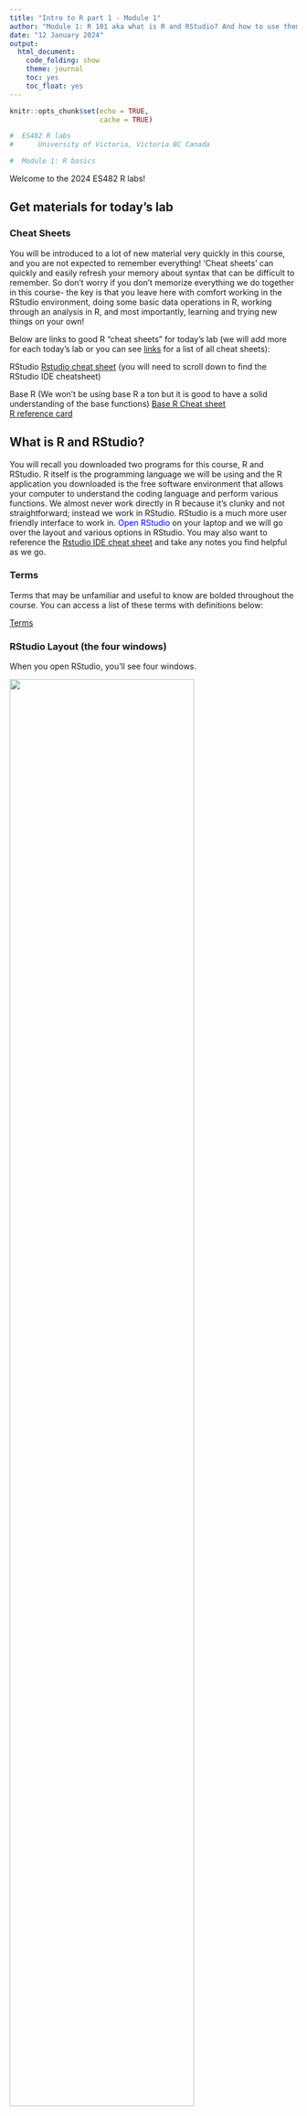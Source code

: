 ```yaml
---
title: "Intro to R part 1 - Module 1"
author: "Module 1: R 101 aka what is R and RStudio? And how to use them most effectively"
date: "12 January 2024"
output: 
  html_document:
    code_folding: show
    theme: journal
    toc: yes
    toc_float: yes
---
```


```r
knitr::opts_chunk$set(echo = TRUE, 
                      cache = TRUE)
```

```r

#  ES482 R labs   
#      University of Victoria, Victoria BC Canada             

#  Module 1: R basics

```

Welcome to the 2024 ES482 R labs! 

## Get materials for today's lab

### Cheat Sheets
You will be introduced to a lot of new material very quickly in this course, and you are not expected to remember everything! 'Cheat sheets' can quickly and easily refresh your memory about syntax that can be difficult to remember. So don't worry if you don't memorize everything we do together in this course- the key is that you leave here with comfort working in the RStudio environment, doing some basic data operations in R, working through an analysis in R, and most importantly, learning and trying new things on your own!

Below are links to good R "cheat sheets" for today's lab (we will add more for each today's lab or you can see [links](Links.html) for a list of all cheat sheets):

RStudio
[Rstudio cheat sheet](https://posit.co/reSources/cheatsheets/) (you will need to scroll down to find the RStudio IDE cheatsheet) 

Base R
(We won't be using base R a ton but it is good to have a solid understanding of the base functions)
[Base R Cheat sheet](https://www.i3s.unice.fr/~malapert/R/pdf/base-r.pdf)        
[R reference card](https://cran.r-project.org/doc/contrib/Short-refcard.pdf)

## What is R and RStudio?
You will recall you downloaded two programs for this course, R and RStudio. R itself is the programming language we will be using and the R application you downloaded is the free software environment that allows your computer to understand the coding language and perform various functions. We almost never work directly in R because it's clunky and not straightforward; instead we work in RStudio. RStudio is a much more user friendly interface to work in. <span style="color: blue;">Open RStudio</span> on your laptop and we will go over the layout and various options in RStudio. You may also want to reference the [Rstudio IDE cheat sheet](https://posit.co/reSources/cheatsheets/) and take any notes you find helpful as we go.

### Terms
Terms that may be unfamiliar and useful to know are bolded throughout the course. You can access a list of these terms with definitions below:

[Terms](terms.html)

### RStudio Layout (the four windows)
When you open RStudio, you'll see four windows.

![](images/rstudio1.jpg){width=80%}

#### 1. Source: 
This is where you write your code. Code that you have written is called your **R script**. Anything you want evaluated in R that you want to be available later is written here. Your code is not evaluated until you run it, this can be done in a couple different ways. As an example type <span style="color: blue;">*2 + 2*</span> into the **source** panel, do not hit enter. Now, with your cursor still on the same line as the code you just wrote, <span style="color: blue;">click the 'Run' button</span> at the top right corner of the **source** panel, this will run your code. 

```r

2 + 2

```
 The result or output of your code will appear in the panel below, the **console**. Before we move on to the **console**, let's cover a keyboard shortcut that is a much more efficient way to run your code. 
 
Place your cursor on your line of code again and press <span style="color: blue;">*Ctrl+Enter*</span> (Windows) or <span style="color: blue;">*Command+Enter*</span> (for Mac) and check the **console**. You should see the same output as before.  

(*RStudio has several helpful keyboard shortcuts to make running lines of code easier. [Check this website](https://support.rstudio.com/hc/en-us/articles/200711853-Keyboard-Shortcuts) for a comprehensive set of keyboard shortcuts- or access the shortcuts using help>>keyboard shortcuts.*)

If you have multiple lines of code that you want to run at once, you can also highlight your code and use either of the aforementioned methods to run it. Let's try this. Type <span style="color: blue;">*4 + 4*</span> in the **source** panel below your previous line of code. Highlight both sections with your mouse and use either method to run your code, check the console.
 
 ```r

2 + 2
4 + 4

```
#### 2. Console: 
The R **console** (what you see if you opened R directly instead of RStudio) is a **command line** interface, and is *your direct connection with R*: you give R a command at the prompt and R executes that command. The **console** is where your code is evaluated by R, it will show the code you have run followed by any output if there is one. Some code will not have an output in this panel (e.g., graphs), which we will cover more later. The **console** can also be used to write and evaluate code you only need to use once and don't want saved in your script. This is useful for looking up help files, checking the structure of your data, and simple math such as what we just did. Delete the lines of code you wrote in the **source** panel and instead type <span style="color: blue;">*2 + 2*</span> in the console and hit enter. You should get the same output as before, but now that code is not in your **R script** so it won't be evaluated every time you run your script. You can clear your **console** by clicking the broom icon in the right corner, I recommend doing this anytime you start a new analysis in R. Let's do this now, <span style="color: blue;">click the broom icon</span> and see what happens.

#### Tab Panes 
There are two windows with various tabs on the right, the top window is your **environment/history** and the lower window contains the **files** window and other tabs.  

#### 3. Environment/History:
The first tab of this window is the **environment**; this shows you objects that are currently in your working space (environment) such as data, vectors, and graphs. The second tab is your **history** which shows you everything you've evaluated during your current session. You should only see a few lines of simple math that we did earlier (i.e., 2 + 2 & 4 + 4), if you see anything else in your history that means you have run something else in R at an earlier time without closing the program. Similar to the **console**, you can clear both your **environment** and **history** by clicking the broom icon when each tab is selected. Let's do this now, with the **history** tab selected <span style="color: blue;">*click the broom icon*</span>, you will be prompted with a pop-up window, click yes. Now your **history** is empty. Do the same for your **environment**. 

There are more tabs and options in this window, some of which we will cover later, but for now lets move on to the last window of RStudio.

#### 4. Files and others:

#### Files:
The last window contains several tabs including **files** which is useful to see your directory (where you are working in your computer). You can check what you have named your data sets, open scripts, etc. without having to navigate out of RStudio. You can also create, delete, and rename folders and files directly in RStudio in this tab. When you click on **files** initially it will open to your current **working directory**, which is the file path on your computer that you are working out of. This is where your R outputs will be stored and should be where any files you want to access on your computer are also stored. 

You can also check your current **working directory** by running the command `getwd()` in the **console**. Do this now, type <span style="color: blue;">*getwd()*</span> in the **console** and hit enter. 

 ```r

getwd()

```
What does R return?

If you haven't set your **working directory** yet, R will likely return `/`. If anything else appears then you have already set your **working directory**, don't worry about this for now we will create a **project directory** for this course later. 

#### Plots:
Working left to right let's go through the remaining tabs. The **plots** panel is where graphs and other figures you create in R will appear. <span style="color: blue;">Click the **plots** tab*</span>, since we haven't created any figures there isn't anything to see here yet. 

#### Packages:
This tab is one way that you can install, update, and check which **packages** you have in your works pace. We will cover this tab more later when we start working with **packages**.

#### Help:
The **help** tab is where you can look up information and **R documentation** about various **functions** you may want to use. Since we haven't covered **functions** yet, we will use some examples from the [Base R Cheat sheet](https://www.i3s.unice.fr/~malapert/R/pdf/base-r.pdf) to show how this panel works. 
 
 ![](images/base_r_vectors.png)

Type <span style="color: blue;">*table*</span> in the search bar in the upper right corner of this panel and hit enter. This brings up the **R documentation** for the base R function `table()`. 

Now let's go over a few other ways to use the **help** window. 

 ![](images/help_search_table.png)
 
Look at your Base R Cheat Sheet under the "Getting Help" section. This shows a few other ways you can access the **help** panel. The first is by typing a `?` before a **function** and running that code. Let's try it. In the **source** panel type <span style="color: blue;">*?seq*</span> and run the code. 

 ```r

# Using the help file ----------------------

?seq

 ```

This should again open up **R documentation** in the **help** window, but for a different **function**. Now we are looking at the base R function `seq()`. This is useful, but you probably wouldn't want this saved in your **R script** because it would run every time you run your code. Instead, we would probably use the **console**. Click out of the **help** window by selecting any other tab in that window, then cut a paste your code <span style="color: blue;">*?seq*</span> to the **console** and hit enter. This will again open up the **help** window with the information for `seq()`, but now it isn't saved in your script so it won't open the window every time you run the rest of your code. 

Let's briefly cover how to read **R documentation** 

* The first line shows the **function** and in {} the **package** the **function** is in. 

* Description:    
Then a brief description of what the **function** does.

* Usage:    
Followed by the syntax to use with the **function**. *This is an important section to check when using a new function* it shows what order you need to provide various objects and arguments. R will read the arguments in your code in this order and assume they match  unless you specify otherwise. For example

```r
  
# example of order of operations using seq()
seq(from = 1,
    to = 10,
    by = 1)

# the below is read the same as above even though we didn't supply the from =, to =, and by = arguments because this is they are in the specified for this function
seq(1, 10, 1)

# as long as we specify the aguments we can also enter them in a different order
seq(to = 10,
    from = 1,
    by = 1)

# but not the same as
# seq(10, 1, 1) # try this, what happens?
```

* Arguments   
The next section explains what the arguments are in the function including the format they bust be in.

* The next few sections vary depending on the specifics of the function 

* Examples:   
The last section is where examples are provided so you can see how to use the functions with real data, as they usually use data in R or create fake data for the example you can often opy and paste these examples directly to your R script to see how they work and then adapt them to your code.


We won't cover the Viewer and Presentation tabs in this course so let's move on to a few other features of the RStudio environment.

### Explore RStudio Environment
Let's explore a few more features of the RStudio environment before moving on. On your own see if you can;  

1. locate how to create a new R script file  

2. save your script   

3. search and replace within your script  

(your RStudio IDE Cheat Sheet will be helpful for this).

Try not to scroll down past the RStudio Cheat Sheet or you will see the answers!

![](images/rstudio_ide_cheat.png)

#### Opening a new file
To open a new file you click the page with the green '+' in the upper left corner. This will prompt a drop-down menu where you can select the type of file you want to create. We will primarily be using the R script option.

#### Saving your code
To save your code for the first time you select "File>>Save as". Once you have saved a file before you can click the blue floppy disk icon in the task bar at the top of the **source** panel to save it again. Whenever you have unsaved changes to your script the name of your file will appear in blue text instead of white text, this indicates that you need to save. Try typing something in your current **R script** to check this.

#### Find and replace
You can search for words and **functions** in your **R script** by clicking the magnifying glass icon. This will open another task bar with fields for 'find' and replace'. This feature can be useful for example if you have copied code and need to replace many entries within the script (e.g., data, variables, etc.).

## Get set up for this course

### File organization
The last thing I want to cover is file organization. Keeping your **R scripts**, data, and figures organized will allow you to more efficiently and effectively use R and will result in fewer issues as you work with more complex analyses. 

Let's start by creating a folder for this course, we will use the **files** tab in the bottom right panel to do this. <span style="color: blue;">Click on **files**</span>, then next to the house icon navigate through your computer's files to an area you want the materials for this course to be stored.

![](images/files_navigation.png)

Once you've selected a location for the course files to live we are going to create several new folders by clicking the 'new folder' icon, <span style="color: blue;">start by making a master folder labeled *'R labs'*</span>. Then create the following folders within the 'R labs' master folder. To do this, <span style="color: blue;">click the R labs folder </span> then use the new folder icon again.

1. data

2. scripts

3. figures

4. cheatsheets

*notice I used all lowercase letters for my internal folders, this makes it quicker to type in R and leads to fewer mistakes/errors that can arise from case sensitivity.* 

![](images/folder_structure.png)

*Ignore that my images say 'R Crash Course Example' as the master folder, this was the title of another similar course I taught*

Once you have created the folders above, <span style="color: blue;">click the data folder</span> and then within the data folder we will create two additional folders,

1. raw

2. processed

I was taught this basic file structure in a R course that I took as a graduate student and it is one I really like. I think this works well for most analyses with some variation.

### Add cheat sheets to folder
Now, staying in Rstudio move any cheat sheets you have already downloaded to the cheat sheets folder you just created. To do this first navigate to where you saved the cheat sheets at the start of lab, select all the files, and using the cog icon after 'rename' to open a drop down menu of additional options. Select 'Move...' and then navigate back to your cheatsheets folder to move the selected files to this location.

### Download script for today
Click [here](day1_2.R) to download the script for this today's lab! I recommend right-clicking (or command-clicking for Macs) on the link and selecting the "Save As" option from the context menu. Save the script to the 'scripts' folder in the 'R Crash Course' folder we just created, which will serve as your **working directory** for this course. 

### Open day1_2 script
To open this script in RStudio, we will use the **files** tab again. If this tab is not already open, open it and navigate to the 'scripts' folder, then <span style="color: blue;">click the day1_2.R script</span> this will automatically open this script in your current RStudio session.

### Open a blank script
<span style="color: blue;">Open a blank R script and save it to the 'scripts' folder we created as myscript_day1</span>

>For this course to be most effective you should work primarily in your own script and only reference the provided script for each lab when absolutely necessary. 

By making your own script you will get practice writing and debugging code (e.g., spelling errors, missing parentheses etc.), using keyboard shortcuts, and organizing your code.

### Setting your working directory
Before we can start coding we need to set our **working directory** which essentially just tells R where on your computer it should save outputs to and where to find data you want to read in. There are a couple ways to do this.

1. You can go to the 'Session' tab at the top of RStudio and select 'set working directory' from the drop down menu. From there you. will see a few options for where to set the directory or you can select 'Choose directory'.

2. You can also set your **working directory** in the console or in your **R script** using the **function** setwd(). Try this, <span style="color: blue;">set your working directory to the 'R Crash Course' folder you created using setwd()</span>. 

Remember, you can easily check your file path in the **files** panel so you don't have to navigate out of R to do this.

 ```r

setwd("/Users/marissadyck/Library/CloudStorage/OneDrive-OhioUniversity/R Crash Course")

```

**NOTE:** when you put file paths in R, they need to use forward slashes ("/"; or double backslashes, "\\\\") -- single backslashes ("\\", as seen in Windows) do not work for specifying file paths in R. 

One thing to remember about setting your working directory is you have to do it every time you open a new R session. For example if you save this script and close R and then open it again tomorrow you have to reset your **working directory** before you begin. Therefore, it can be useful to write the setwd() function at the top of your script. However, if someone else wants to use your **R script** they have to have the exact same**working directory** as you or they have to change the **working directory** before they can run the code. This is inefficient and can lead to issues when sharing code. Luckily there is an easier way! **RStudio projects**.

### Working in projects
A **RStudio project** is simply a **working directory** in the form of a file that is saved on your computer much like an **R script** wherever you want your **working directory** to be and is designated with a .RProj file extension. When you open a project the **working directory** will be automatically set. Therefore you don't have to run setwd() each time you start R and you can share a **Rstudio project** and associated files (e.g., scripts and data) with others and the directory will automatically be set wherever they save those files.

Let's try this, start a new **RStudio Project**. To do this, <span style="color: blue;">click the 'Project' option in the upper right corner</span> (it should currently read 'Project (None). Then select new project. In the menu that follows, select "Existing Directory", and then navigate to R Crash Course folder. Select this folder to be your **project directory**. Every time you open this project (File >> Open Project), this project directory will be the first place that R looks for data files and code, and will be the default location for saving data and code.  

## Coding best practices

Before we start we'll cover a few organization tips that will help keep your code organized and easily repeatable. Future you will thank past you for using these best practices!

### Comments
You may have noticed already that some lines are preceded by a hash tag `#` R ignores these lines (as in it doesn't try to evaluate them)- they are called **comments**, and they help to keep code organized and understandable. 

_Use comments early and often- they are tremendously valuable_.   

### Headers
You can create sections headers throughout your code to separate chunks of code. Let's create a section header now title '*intro to base R*'. To do this <span style="color: blue;">use the keyboard shortcut *Ctrl + shift + R* (Windows) or *Cmd + Shift + R* (Mac)</span>. This will open a window where you can type the text for your section header.

**Headers** are added to a table of contents of sort at the bottom left of your **source** panel.You can easily navigate between section headers using this feature. This is particularly useful when your **R scripts** become very lengthy.

### Global Options
Your **global options** can be found under the '*Tools*' tab at the top of the RStudio environment. Navigate there now and we will change a few settings. 

1. <span style="color: blue;">*Soft wrap* your code</span>. This means that if your code extends outside the **source** window it will automatically wrap to the next line so you don't have to scroll to see your code and comments. To do this navigate to '*Code*' and make sure '*Soft-wrap R source files*' is checked.

![](images/global_options_soft_wrap_code.png)

2. Next, change your **editor theme** (code appearance) so that different colors are used to indicate **comments**, **functions**, paired parentheses, etc. I prefer a black background and have selected the '*Tomorrow Night Bright*' theme but play around with a few options to choose which one is most pleasing for you.

![](https://miro.medium.com/v2/resize:fit:1400/1*eLjON45R_kHIfg_IgL8FIg.jpeg)

![](images/global_options_appearance.png)
That's all we will change for now but you can come back to **global options** later to change other settings if you want.

### Code formatting
You'll notice throughout the course that I try to follow some basic rules for R code formatting which I learned in a prior course. These rules, while not everyone follows, I have certainly found useful and make your code much easier to follow. If these don't all make sense now that is okay, we will cover them later on.

Code Spacing:  
* Maintain one blank line between code blocks.  
* Maintain one blank line between code blocks and comments or section headers.  (*I don't always agree with this one*)
* All assignment and logical operators should be separated from other code by a leading and a trailing space.  
* Commas should be separated from other code by a trailing space but not a leading space.  
* Hash tags should be separated from comment text by a trailing space.  

Assignment:  
* Objects that are used in the creation of a parent object and not used again should not be assigned to the global environment.  
* Assigned names should be in all lowercase with multiple words should be separate by a _.  
* Only use `=` when providing values to the formals of a function – in all other instances use the `<-` assignment operator.  
* All global assignments live on their own line.  

Functions:  
* Each formal of a function (i.e., argument) lives on its own line.   
* There should be no more than one call to a named function per line of code.  

```r

# example of clean code

# there are spaces between each comment and between the '#' operator and the start of the comment text



```

>Now that we have covered some coding best practices, we are ready to do some coding of our own!

![](https://media.tenor.com/bCfpwMjfAi0AAAAC/cat-typing.gif)

[--go to next module--](day1_2.html)
